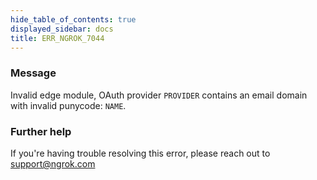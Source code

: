 ```yaml
---
hide_table_of_contents: true
displayed_sidebar: docs
title: ERR_NGROK_7044
---
```


### Message

Invalid edge module, OAuth provider `PROVIDER` contains an email domain with invalid punycode: `NAME`.

<ErrorDetails />

### Further help

If you're having trouble resolving this error, please reach out to [support@ngrok.com](mailto:support@ngrok.com?subject=Help%20with%20ERR_NGROK_7044)
